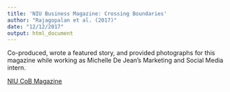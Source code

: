 ```yaml
---
title: 'NIU Business Magazine: Crossing Boundaries'
author: "Rajagopalan et al. (2017)"
date: "12/12/2017"
output: html_document
---
```


Co-produced, wrote a featured story, and provided photographs for this magazine while working as Michelle De Jean's Marketing and Social Media intern. 

[NIU CoB Magazine](https://issuu.com/northernillinoisuniversity/docs/48936_niu_business_magazine_bb_v8_s?e=1858810%2F55596148)
